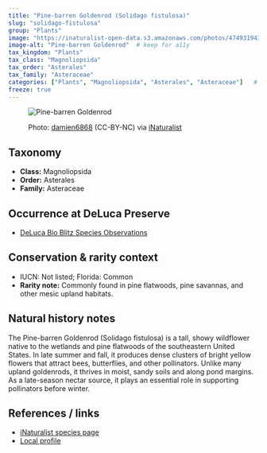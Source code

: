 ```yaml
---
title: "Pine-barren Goldenrod (Solidago fistulosa)"
slug: "solidago-fistulosa"
group: "Plants"
image: "https://inaturalist-open-data.s3.amazonaws.com/photos/474931943/medium.jpg"       # keep for thumbnails
image-alt: "Pine-barren Goldenrod"  # keep for a11y
tax_kingdom: "Plants"
tax_class: "Magnoliopsida"
tax_order: "Asterales"
tax_family: "Asteraceae"
categories: ["Plants", "Magnoliopsida", "Asterales", "Asteraceae"]   # these drive the chips + filtering
freeze: true
---
```


<figure class="species-figure">

<img src="https://inaturalist-open-data.s3.amazonaws.com/photos/474931943/medium.jpg" alt="Pine-barren Goldenrod" class="species-photo"/>

<figcaption class="photo-credit">

Photo: <a href="https://www.inaturalist.org/people/damien6868">damien6868</a> (CC-BY-NC) via <a href="https://www.inaturalist.org/observations/264490137">iNaturalist</a>

</figcaption>

</figure>

## Taxonomy

-   **Class:** Magnoliopsida
-   **Order:** Asterales
-   **Family:** Asteraceae

## Occurrence at DeLuca Preserve

-   [DeLuca Bio Blitz Species Observations](https://www.inaturalist.org/observations?project_id=191727&subview=table&taxon_id=169104)

## Conservation & rarity context

-   IUCN: Not listed; Florida: Common
-   **Rarity note:** Commonly found in pine flatwoods, pine savannas, and other mesic upland habitats.

## Natural history notes

The Pine-barren Goldenrod (Solidago fistulosa) is a tall, showy wildflower native to the wetlands and pine flatwoods of the southeastern United States. In late summer and fall, it produces dense clusters of bright yellow flowers that attract bees, butterflies, and other pollinators. Unlike many upland goldenrods, it thrives in moist, sandy soils and along pond margins. As a late-season nectar source, it plays an essential role in supporting pollinators before winter.

## References / links

-   [iNaturalist species page](https://www.inaturalist.org/taxa/169104-Solidago-fistulosa)
-   [Local profile](https://florida.plantatlas.usf.edu/plant/species/1023)
